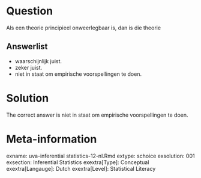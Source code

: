 Question
========

Als een theorie principieel onweerlegbaar is, dan is die theorie

Answerlist
----------
* waarschijnlijk juist.
* zeker juist.
* niet in staat om empirische voorspellingen te doen.

Solution
========

The correct answer is  niet in staat om empirische voorspellingen te doen.

Meta-information
================
exname: uva-inferential statistics-12-nl.Rmd
extype: schoice
exsolution: 001
exsection: Inferential Statistics
exextra[Type]: Conceptual
exextra[Langauge]: Dutch
exextra[Level]: Statistical Literacy
